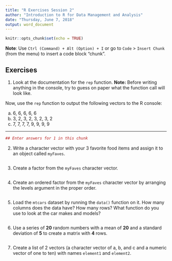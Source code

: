 ```yaml
---
title: "R Exercises Session 2"
author: "Introduction to R for Data Management and Analysis"
date: "Thursday, June 7, 2018"
output: word_document
---
```


```r
knitr::opts_chunk$set(echo = TRUE)
```

**Note**: Use `Ctrl (Command) + Alt (Option) + I` or go to `Code` >
`Insert Chunk` (from the menu) to insert a code block "chunk". 

## Exercises

1. Look at the documentation for the `rep` function. 
**Note:** Before writing anything in the console, try to guess on paper what
the function call will look like. 

Now, use the `rep` function to output the following vectors to the R console:

a) 6, 6, 6, 6, 6
b) 3, 2, 3, 2, 3, 2, 3, 2
c) 7, 7, 7, 7, 9, 9, 9, 9

---

```r
## Enter answers for 1 in this chunk
```


2. Write a character vector with your 3 favorite food items and assign it to an
object called `myFaves`.

```r

```

3. Create a factor from the `myFaves` character vector. 

```r

```

4. Create an ordered factor from the `myFaves` character vector by arranging
the levels argument in the proper order. 

```r

```

5. Load the `mtcars` dataset by running the `data()` function on it. How many
columns does the data have? How many rows? What function do you use to look at
the car makes and models?

```r

```

6. Use a series of **20** random numbers with a mean of **20** and a standard
deviation of **5** to create a matrix with **4** rows. 

```r

```

7. Create a list of 2 vectors (a character vector of a, b, and c and a numeric
vector of one to ten) with names `element1` and `element2`.

```r

```

